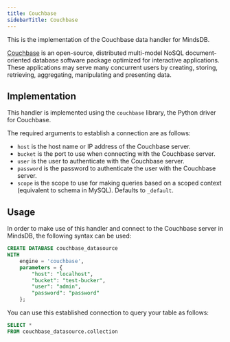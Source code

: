 ```yaml
---
title: Couchbase
sidebarTitle: Couchbase
---
```


This is the implementation of the Couchbase data handler for MindsDB.

[Couchbase](https://www.couchbase.com/) is an open-source, distributed multi-model NoSQL document-oriented database software package optimized for interactive applications. These applications may serve many concurrent users by creating, storing, retrieving, aggregating, manipulating and presenting data.

## Implementation

This handler is implemented using the `couchbase` library, the Python driver for Couchbase.

The required arguments to establish a connection are as follows:

* `host` is the host name or IP address of the Couchbase server.
* `bucket` is the port to use when connecting with the Couchbase server.
* `user` is the user to authenticate with the Couchbase server.
* `password` is the password to authenticate the user with the Couchbase server.
* `scope` is the scope to use for making queries based on a scoped context (equivalent to schema in MySQL). Defaults to `_default`.

## Usage

In order to make use of this handler and connect to the Couchbase server in MindsDB, the following syntax can be used:

```sql
CREATE DATABASE couchbase_datasource
WITH
    engine = 'couchbase',
    parameters = {
        "host": "localhost",
        "bucket": "test-bucker",
        "user": "admin",
        "password": "password"
    };
```

You can use this established connection to query your table as follows:

```sql
SELECT *
FROM couchbase_datasource.collection
```
